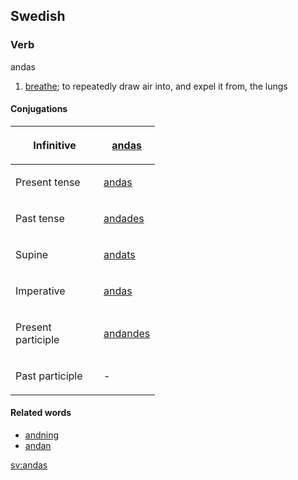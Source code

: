 ==Swedish==
===Verb===
;andas
#[[breathe]]; to repeatedly draw air into, and expel it from, the lungs
====Conjugations====
{| border=1 cellspacing=0
|- align=center
! width=125 bgcolor="#FFFFF0" | Infinitive
| [[andas]]
|- align=center
! width=125 bgcolor="#FFFFF0" | Present tense
| [[andas]]
|- align=center
! width=125 bgcolor="#FFFFF0" | Past tense
| [[andades]]
|- align=center
! width=125 bgcolor="#FFFFF0" | Supine
| [[andats]]
|- align=center
! width=125 bgcolor="#FFFFF0" | Imperative
| [[andas]]
|- align=center
! width=125 bgcolor="#FFFFF0" | Present participle
| colspan=2 | [[andandes]]
|- align=center
! width=125 bgcolor="#FFFFF0" | Past participle
| colspan=2 | -
|}
====Related words====
*[[andning]]
*[[andan]]
[[sv:andas]]